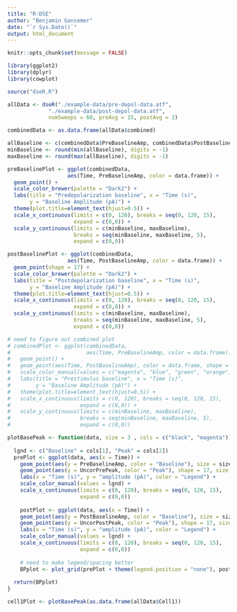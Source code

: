 ---
title: "R-DSE"
author: "Benjamin Gansemer"
date: "`r Sys.Date()`"
output: html_document
---

```{r setup, include=FALSE}
knitr::opts_chunk$set(message = FALSE)
```

```{r}
library(ggplot2)
library(dplyr)
library(cowplot)
```

```{r run-dseR}
source("dseR.R")

allData <- dseR("./example-data/pre-depol-data.atf", 
             "./example-data/post-depol-data.atf",
             numSweeps = 60, preAvg = 15, postAvg = 2)
```

```{r plot-baseline}
combinedData <- as.data.frame(allData$combined)

allBaseline <- c(combinedData$PreBaselineAmp, combinedData$PostBaselineAmp)
minBaseline <- round(min(allBaseline), digits = -1)
maxBaseline <- round(max(allBaseline), digits = -1)

preBaselinePlot <- ggplot(combinedData,
                   aes(Time, PreBaselineAmp, color = data.frame)) +
  geom_point() +
  scale_color_brewer(palette = "Dark2") +
  labs(title = "Predepolarization baseline", x = "Time (s)",
       y = "Baseline Amplitude (pA)") +
  theme(plot.title=element_text(hjust=0.5)) +
  scale_x_continuous(limits = c(0, 120), breaks = seq(0, 120, 15),
                     expand = c(0,0)) +
  scale_y_continuous(limits = c(minBaseline, maxBaseline),
                     breaks = seq(minBaseline, maxBaseline, 5),
                     expand = c(0,0))

postBaselinePlot <- ggplot(combinedData,
                   aes(Time, PostBaselineAmp, color = data.frame)) +
  geom_point(shape = 17) +
  scale_color_brewer(palette = "Dark2") +
  labs(title = "Postdepolarization baseline", x = "Time (s)",
       y = "Baseline Amplitude (pA)") +
  theme(plot.title=element_text(hjust=0.5)) +
  scale_x_continuous(limits = c(0, 120), breaks = seq(0, 120, 15),
                     expand = c(0,0)) +
  scale_y_continuous(limits = c(minBaseline, maxBaseline),
                     breaks = seq(minBaseline, maxBaseline, 5),
                     expand = c(0,0))

# need to figure out combined plot
# combinedPlot <- ggplot(combinedData, 
#                        aes(Time, PreBaselineAmp, color = data.frame)) +
#   geom_point() +
#   geom_point(aes(Time, PostBaselineAmp), color = data.frame, shape = 1) +
#   scale_color_manual(values = c("magenta", "blue", "green", "orange")) +
#   labs(title = "Prestimulus baseline", x = "Time (s)",
#        y = "Baseline Amplitude (pA)") +
#   theme(plot.title=element_text(hjust=0.5)) +
#   scale_x_continuous(limits = c(0, 120), breaks = seq(0, 120, 15),
#                      expand = c(0,0)) +
#   scale_y_continuous(limits = c(minBaseline, maxBaseline),
#                      breaks = seq(minBaseline, maxBaseline, 5),
#                      expand = c(0,0))

```

```{r plot-baseline-and-peak}
plotBasePeak <- function(data, size = 3 , cols = c("black", "magenta")) {
  
  lgnd <- c("Baseline" = cols[1], "Peak" = cols[2])
  prePlot <- ggplot(data, aes(x = Time)) +
    geom_point(aes(y = PreBaselineAmp, color = "Baseline"), size = size) +
    geom_point(aes(y = UncorPrePeak, color = "Peak"), shape = 17, size = size) +
    labs(x = "Time (s)", y = "amplitude (pA)", color = "Legend") +
    scale_color_manual(values = lgnd) +
    scale_x_continuous(limits = c(0, 120), breaks = seq(0, 120, 15),
                       expand = c(0,0))
  
    postPlot <- ggplot(data, aes(x = Time)) +
    geom_point(aes(y = PostBaselineAmp, color = "Baseline"), size = size) +
    geom_point(aes(y = UncorPostPeak, color = "Peak"), shape = 17, size = size) +
    labs(x = "Time (s)", y = "amplitude (pA)", color = "Legend") +
    scale_color_manual(values = lgnd) +
    scale_x_continuous(limits = c(0, 120), breaks = seq(0, 120, 15),
                       expand = c(0,0))
    
    # need to make legend/spacing better
    BPplot <- plot_grid(prePlot + theme(legend.position = "none"), postPlot)
  
  return(BPplot)
}

cell1Plot <- plotBasePeak(as.data.frame(allData$Cell1))

```